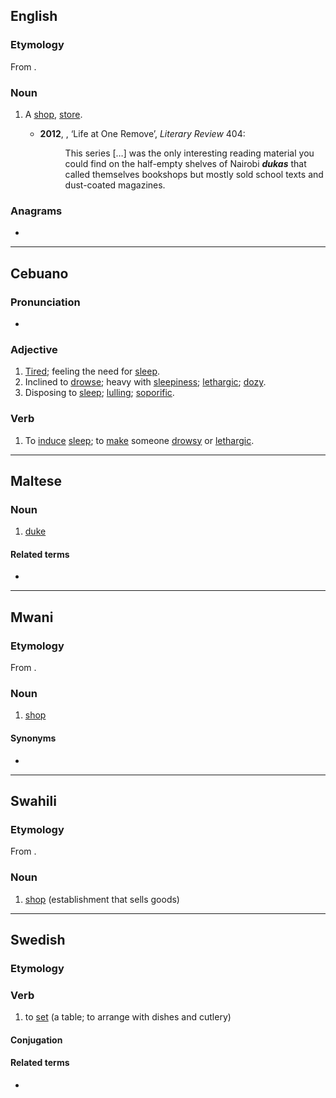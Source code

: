 ==English==

===Etymology===
From {{etyl|sw|en}} {{m|sw|duka}}.

===Noun===
{{en-noun}}

# {{lb|en|Kenya}} A [[shop]], [[store]].
#* '''2012''', {{w|Aidan Hartley}}, ‘Life at One Remove’, ''Literary Review'' 404:
#*: This series […] was the only interesting reading material you could find on the half-empty shelves of Nairobi '''''dukas''''' that called themselves bookshops but mostly sold school texts and dust-coated magazines.

===Anagrams===
* {{anagrams|en|kuda}}

----

==Cebuano==

===Pronunciation===
* {{hyphenation|du|ka|lang=ceb}}

===Adjective===
{{head|ceb|adjective}}

# [[tired|Tired]]; feeling the need for [[sleep]].
# Inclined to [[drowse]]; heavy with [[sleepiness]]; [[lethargic]]; [[dozy]].
# Disposing to [[sleep]]; [[lulling]]; [[soporific]].

===Verb===
{{head|ceb|verb}}

# To [[induce]] [[sleep]]; to [[make]] someone [[drowsy]] or [[lethargic]].

----

==Maltese==

===Noun===
{{mt-noun|m|duki}}

# [[duke]]

====Related terms====
* {{l|mt|dukessa}}

----

==Mwani==

===Etymology===
From {{etyl|ar|wmw}} {{m|ar|دُكَّان}}.

===Noun===
{{wmw-noun|5}}

# {{lb|wmw|Nsimbwa}} [[shop]]

====Synonyms====
* {{l|wmw|lozya}}

----

==Swahili==

===Etymology===
From {{etyl|ar|sw}} {{m|ar|دُكَّان}}.

===Noun===
{{sw-noun|ma}}

# [[shop]] (establishment that sells goods)

----

==Swedish==

===Etymology===
{{suffix|duk|a|lang=sv}}

===Verb===
{{head|sv|verb}}

# to [[set]] (a table; to arrange with dishes and cutlery)

====Conjugation====
{{sv-conj-wk}}

====Related terms====
* {{l|sv|dukning}}